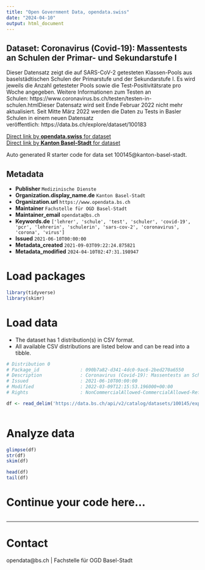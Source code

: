 ```yaml
---
title: "Open Government Data, opendata.swiss"
date: "2024-04-10"
output: html_document
---
```


## Dataset: Coronavirus (Covid-19): Massentests an Schulen der Primar- und Sekundarstufe I

Dieser Datensatz zeigt die auf SARS-CoV-2 getesteten Klassen-Pools aus baselstädtischen Schulen der Primarstufe und der Sekundarstufe I. Es wird jeweils die Anzahl getesteter Pools sowie die Test-Positivitätsrate pro Woche angegeben. Weitere Informationen zum Testen an Schulen: https://www.coronavirus.bs.ch/testen/testen-in-schulen.htmlDieser Datensatz wird seit Ende Februar 2022 nicht mehr aktualisiert. Seit Mitte März 2022 werden die Daten zu Tests in Basler Schulen in einem neuen Datensatz veröffentlich: https://data.bs.ch/explore/dataset/100183

[Direct link by **opendata.swiss** for dataset](https://opendata.swiss/de/dataset/coronavirus-covid-19-massentests-an-schulen)<br>
[Direct link by **Kanton Basel-Stadt** for dataset](https://data.bs.ch/explore/dataset/100145/)

Auto generated R starter code for data set 100145@kanton-basel-stadt.

## Metadata

- **Publisher** `Medizinische Dienste`
- **Organization.display_name.de** `Kanton Basel-Stadt`
- **Organization.url** `https://www.opendata.bs.ch`
- **Maintainer** `Fachstelle für OGD Basel-Stadt`
- **Maintainer_email** `opendata@bs.ch`
- **Keywords.de** `['lehrer', 'schule', 'test', 'schuler', 'covid-19', 'pcr', 'lehrerin', 'schulerin', 'sars-cov-2', 'coronavirus', 'corona', 'virus']`
- **Issued** `2021-06-10T00:00:00`
- **Metadata_created** `2021-09-03T09:22:24.875821`
- **Metadata_modified** `2024-04-10T02:47:31.198947`


# Load packages

```r

library(tidyverse)
library(skimr)

```

# Load data

-   The dataset has 1 distribution(s) in CSV format.
-   All available CSV distributions are listed below and can be read into a tibble.

```r

# Distribution 0
# Package_id               : 090b7a82-d341-4dc0-9ac6-2bed270a6550
# Description              : Coronavirus (Covid-19): Massentests an Schulen der Primar- und Sekundarstufe I (csv)
# Issued                   : 2021-06-10T00:00:00
# Modified                 : 2022-03-09T12:15:53.196000+00:00
# Rights                   : NonCommercialAllowed-CommercialAllowed-ReferenceRequired

df <- read_delim('https://data.bs.ch/api/v2/catalog/datasets/100145/exports/csv')



```

# Analyze data

```r

glimpse(df)
str(df)
skim(df)

head(df)
tail(df)

```

# Continue your code here...

```r

```

------------------------------------------------------------------------

# Contact

opendata@bs.ch | Fachstelle für OGD Basel-Stadt
